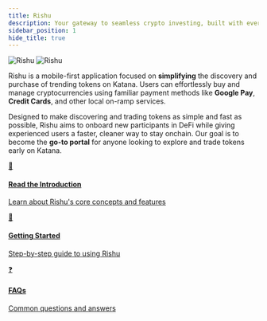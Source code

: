 ```yaml
---
title: Rishu
description: Your gateway to seamless crypto investing, built with everyday users in mind
sidebar_position: 1
hide_title: true
---
```



<div className={styles.heroSection}>
  <div className={styles.heroContent}>
    <div className={styles.logoContainer}>
      <img src="/img/rishu-black.png" alt="Rishu" className={styles.logoLight} />
      <img src="/img/rishu-color.png" alt="Rishu" className={styles.logoDark} />
    </div>
    <p className={styles.heroDescription}>
      Rishu is a mobile-first application focused on <strong>simplifying</strong> the discovery and purchase of trending tokens on Katana. 
      Users can effortlessly buy and manage cryptocurrencies using familiar payment methods like <strong>Google Pay</strong>, <strong>Credit Cards</strong>, 
      and other local on-ramp services.
    </p>
    <p className={styles.heroDescription}>
      Designed to make discovering and trading tokens as simple and fast as possible, Rishu aims to onboard new participants in DeFi while giving experienced users a faster, cleaner way to stay onchain. 
      Our goal is to become the <strong>go-to portal</strong> for anyone looking to explore and trade tokens early on Katana.
    </p>
  </div>
</div>

<div className={styles.quickStart}>
  <a href="/docs/introduction" className={styles.quickStartCard}>
    <div className={styles.cardIcon}>📖</div>
    <h4>Read the Introduction</h4>
    <p>Learn about Rishu's core concepts and features</p>
  </a>
  
  <a href="/docs/getting-started" className={styles.quickStartCard}>
    <div className={styles.cardIcon}>🚀</div>
    <h4>Getting Started</h4>
    <p>Step-by-step guide to using Rishu</p>
  </a>
  
  <a href="/docs/faqs" className={styles.quickStartCard}>
    <div className={styles.cardIcon}>❓</div>
    <h4>FAQs</h4>
    <p>Common questions and answers</p>
  </a>
</div>
